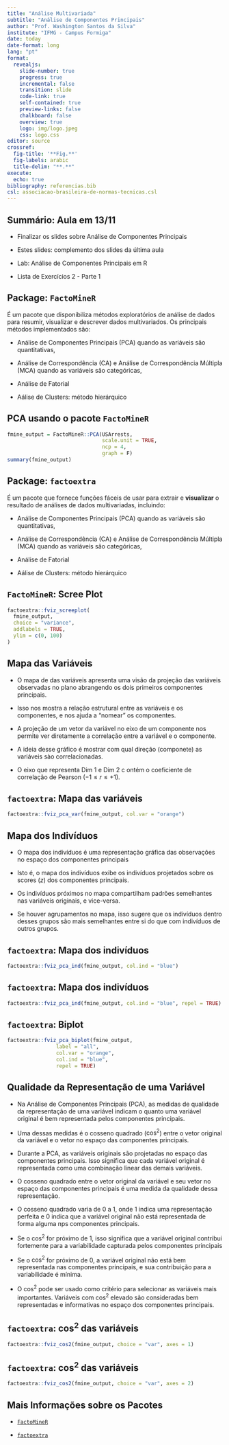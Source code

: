 ```yaml
---
title: "Análise Multivariada"
subtitle: "Análise de Componentes Principais"
author: "Prof. Washington Santos da Silva"
institute: "IFMG - Campus Formiga"
date: today
date-format: long
lang: "pt"
format: 
  revealjs:
    slide-number: true
    progress: true
    incremental: false
    transition: slide
    code-link: true
    self-contained: true
    preview-links: false
    chalkboard: false
    overview: true
    logo: img/logo.jpeg
    css: logo.css
editor: source
crossref:
  fig-title: '**Fig.**'
  fig-labels: arabic
  title-delim: "**.**"
execute: 
  echo: true
bibliography: referencias.bib
csl: associacao-brasileira-de-normas-tecnicas.csl
---
```



## Summário: Aula em 13/11 

- Finalizar os slides sobre Análise de Componentes Principais

- Estes slides: complemento dos slides da última aula

- Lab: Análise de Componentes Principais em R

- Lista de Exercícios 2 - Parte 1


## Package: `FactoMineR`

É um pacote que disponibiliza métodos exploratórios de análise de dados para resumir, visualizar e descrever dados multivariados. Os principais métodos implementados são: 

- Análise de Componentes Principais (PCA) quando as variáveis são 
  quantitativas, 
  
- Análise de Correspondência (CA) e Análise de Correspondência Múltipla  
  (MCA) quando as variáveis são categóricas, 

- Análise de Fatorial

- Aálise de Clusters: método hierárquico


## PCA usando o pacote `FactoMineR`

```r
fmine_output = FactoMineR::PCA(USArrests,
                               scale.unit = TRUE,
                               ncp = 4,
                               graph = F)
summary(fmine_output)
```


## Package: `factoextra`

É um pacote que fornece funções fáceis de usar para extrair e 
**visualizar** o resultado de análises de dados multivariadas, incluindo:

- Análise de Componentes Principais (PCA) quando as variáveis são 
  quantitativas, 
  
- Análise de Correspondência (CA) e Análise de Correspondência Múltipla  
  (MCA) quando as variáveis são categóricas, 

- Análise de Fatorial

- Aálise de Clusters: método hierárquico


## `FactoMineR`: Scree Plot

```r
factoextra::fviz_screeplot(
  fmine_output,
  choice = "variance",
  addlabels = TRUE,
  ylim = c(0, 100)
)
```


## Mapa das Variáveis {.scrollable}

- O mapa de das variáveis apresenta uma visão da projeção das variáveis observadas no plano abrangendo os dois primeiros componentes principais. 

- Isso nos mostra a relação estrutural entre as variáveis e os componentes, e nos ajuda a "nomear" os componentes. 

- A projeção de um vetor da variável no eixo de um componente nos permite ver diretamente a correlação entre a variável e o componente.
    
- A ideia desse gráfico é mostrar com qual direção (componete) as 
variáveis sào correlacionadas. 

- O eixo que representa Dim 1 e Dim 2 c ontém o coeficiente de correlação de Pearson ($-1 \leq r \leq +1$).


## `factoextra`: Mapa das variáveis

```r
factoextra::fviz_pca_var(fmine_output, col.var = "orange")
```


## Mapa dos Indivíduos {.scrollable}

- O mapa dos indivíduos é uma representação gráfica das observações no espaço dos componentes principais

- Isto é, o mapa dos indivíduos exibe os indivíduos projetados sobre 
os scores ($z$) dos componentes principais.

- Os indivíduos próximos no mapa compartilham padrões semelhantes nas variáveis originais, e vice-versa.

- Se houver agrupamentos no mapa, isso sugere que os indivíduos dentro desses grupos são mais semelhantes entre si do que com indivíduos de 
outros grupos.


## `factoextra`: Mapa dos indivíduos

```r
factoextra::fviz_pca_ind(fmine_output, col.ind = "blue")
```


## `factoextra`: Mapa dos indivíduos

```r
factoextra::fviz_pca_ind(fmine_output, col.ind = "blue", repel = TRUE)
```


## `factoextra`: Biplot

```r
factoextra::fviz_pca_biplot(fmine_output, 
                label = "all", 
                col.var = "orange",
                col.ind = "blue",
                repel = TRUE)
```


## Qualidade da Representação de uma Variável {.scrollable}

- Na Análise de Componentes Principais (PCA), as medidas de qualidade da representação de uma variável indicam o quanto uma variável original é bem representada pelos componentes principais.

- Uma dessas medidas é o cosseno quadrado ($\cos^2$) entre o vetor original da variável e o vetor no espaço das componentes principais.

- Durante a PCA, as variáveis originais são projetadas no espaço das componentes principais. Isso significa que cada variável original é representada como uma combinação linear das demais variáveis.

- O cosseno quadrado entre o vetor original da variável e seu vetor no espaço das componentes principais é uma medida da qualidade dessa representação.

- O cosseno quadrado varia de 0 a 1, onde 1 indica uma representação perfeita e 0 indica que a variável original não está representada de forma alguma nps componentes principais.

- Se o $\cos^2$ for próximo de 1, isso significa que a variável original contribui fortemente para a variabilidade capturada pelos componentes principais

- Se o $\cos^2$ for próximo de 0, a variável original não está bem representada nas componentes principais, e sua contribuição para a variabilidade é mínima.

- O $\cos^2$ pode ser usado como critério para selecionar as variáveis mais importantes. Variáveis com $\cos^2$ elevado são consideradas bem representadas e informativas no espaço dos componentes principais.


## `factoextra`: $\cos^2$ das variáveis 

```r
factoextra::fviz_cos2(fmine_output, choice = "var", axes = 1)
```


## `factoextra`: $\cos^2$ das variáveis 

```r
factoextra::fviz_cos2(fmine_output, choice = "var", axes = 2)
```



## Mais Informações sobre os Pacotes
    
- [`FactoMineR`](http://factominer.free.fr){target="_blank"} 
    
- [`factoextra`](https://rpkgs.datanovia.com/factoextra/index.html){target="_blank"}
















    

